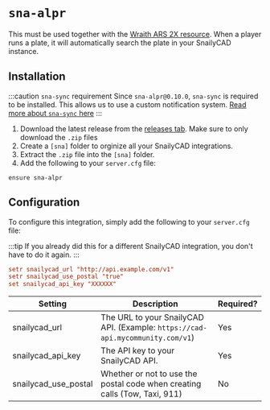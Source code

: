 # `sna-alpr`

This must be used together with the [Wraith ARS 2X resource](https://forum.cfx.re/t/release-wraith-ars-2x-police-radar-and-plate-reader-v1-3-1/1058277).
When a player runs a plate, it will automatically search the plate in your SnailyCAD instance.

## Installation

:::caution `sna-sync` requirement
Since `sna-alpr@0.10.0`, `sna-sync` is required to be installed. This allows us to use a custom notification system. [Read more about `sna-sync` here](/docs/fivem-integrations/scripts/sna-sync)
:::

1. Download the latest release from the [releases tab](https://github.com/SnailyCAD/fivem-integrations/releases/latest). Make sure to only download the `.zip` files
2. Create a `[sna]` folder to orginize all your SnailyCAD integrations.
3. Extract the `.zip` file into the `[sna]` folder.
4. Add the following to your `server.cfg` file:

```
ensure sna-alpr
```

## Configuration

To configure this integration, simply add the following to your `server.cfg` file:

:::tip
If you already did this for a different SnailyCAD integration, you don't have to do it again.
:::

```cfg
setr snailycad_url "http://api.example.com/v1"
setr snailycad_use_postal "true"
set snailycad_api_key "XXXXXX"
```

| Setting              | Description                                                                    | Required? |
| -------------------- | ------------------------------------------------------------------------------ | --------- |
| snailycad_url        | The URL to your SnailyCAD API. (Example: `https://cad-api.mycommunity.com/v1`) | Yes       |
| snailycad_api_key    | The API key to your SnailyCAD API.                                             | Yes       |
| snailycad_use_postal | Whether or not to use the postal code when creating calls (Tow, Taxi, 911)     | No        |
